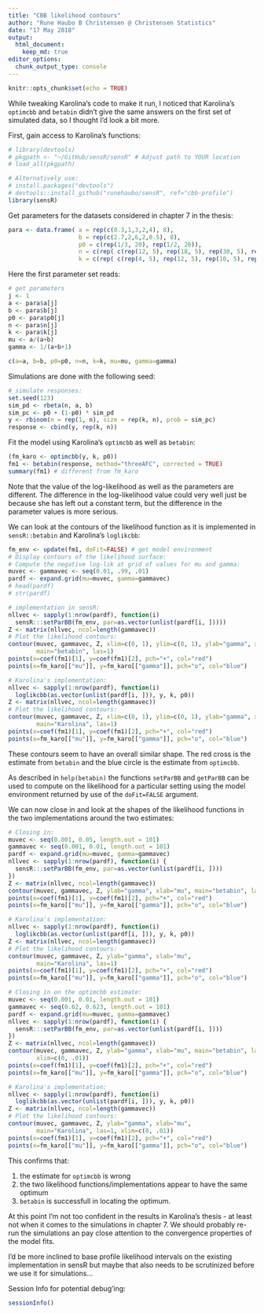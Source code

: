 ```yaml
---
title: "CBB likelihood contours"
author: "Rune Haubo B Christensen @ Christensen Statistics"
date: "17 May 2018"
output: 
  html_document:
    keep_md: true
editor_options: 
  chunk_output_type: console
---
```


```r
knitr::opts_chunk$set(echo = TRUE)
```

While tweaking Karolina's code to make it run, I noticed that Karolina's `optimcbb` and `betabin` didn't give the same answers on the first set of simulated data, so I thought I'd look a bit more.

First, gain access to Karolina's functions:
```r
# library(devtools)
# pkgpath <- "~/GitHub/sensR/sensR" # Adjust path to YOUR location
# load_all(pkgpath)

# Alternatively use:
# install.packages("devtools")
# devtools::install_github("runehaubo/sensR", ref="cbb-profile")
library(sensR)
```

Get parameters for the datasets considered in chapter 7 in the thesis:
```r
para <- data.frame( a = rep(c(0.3,1,3,2,4), 8),
                    b = rep(c(2.7,2,6,2,0.5), 8),
                    p0 = c(rep(1/3, 20), rep(1/2, 20)),
                    n = c(rep( c(rep(12, 5), rep(18, 5), rep(30, 5), rep(100, 5)), 2)),
                    k = c(rep( c(rep(4, 5), rep(12, 5), rep(10, 5), rep(3, 5)), 2)) )
```

Here the first parameter set reads:
```r
# get parameters
j <- 1
a <- para$a[j]
b <- para$b[j]
p0 <- para$p0[j]
n <- para$n[j]
k <- para$k[j]
mu <- a/(a+b)
gamma <- 1/(a+b+1)

c(a=a, b=b, p0=p0, n=n, k=k, mu=mu, gamma=gamma)
```

Simulations are done with the following seed:
```r
# simulate responses:
set.seed(123)
sim_pd <- rbeta(n, a, b)
sim_pc <- p0 + (1-p0) * sim_pd
y <- rbinom(n = rep(1, n), size = rep(k, n), prob = sim_pc)
response <- cbind(y, rep(k, n))
```

Fit the model using Karolina's `optimcbb` as well as `betabin`: 
```r
(fm_karo <- optimcbb(y, k, p0))
fm1 <- betabin(response, method="threeAFC", corrected = TRUE)
summary(fm1) # different from fm_karo
```

Note that the value of the log-likelihood as well as the parameters are different. The difference in the log-likelihood value could very well just be because she has left out a constant term, but the difference in the parameter values is more serious.

We can look at the contours of the likelihood function as it is implemented in `sensR::betabin` and Karolina's `loglikcbb`:
```r
fm_env <- update(fm1, doFit=FALSE) # get model environment
# Display contours of the likelihood surface:
# Compute the negative log-lik at grid of values for mu and gamma:
muvec <- gammavec <- seq(0.01, .99, .01)
pardf <- expand.grid(mu=muvec, gamma=gammavec)
# head(pardf)
# str(pardf)

# implementation in sensR:
nllvec <- sapply(1:nrow(pardf), function(i) 
  sensR:::setParBB(fm_env, par=as.vector(unlist(pardf[i, ]))))
Z <- matrix(nllvec, ncol=length(gammavec))
# Plot the likelihood contours:
contour(muvec, gammavec, Z, xlim=c(0, 1), ylim=c(0, 1), ylab="gamma", xlab="mu", 
        main="betabin", las=1)
points(x=coef(fm1)[1], y=coef(fm1)[2], pch="+", col="red")
points(x=fm_karo[["mu"]], y=fm_karo[["gamma"]], pch="o", col="blue")

# Karolina's implementation:
nllvec <- sapply(1:nrow(pardf), function(i) 
  loglikcbb(as.vector(unlist(pardf[i, ])), y, k, p0))
Z <- matrix(nllvec, ncol=length(gammavec))
# Plot the likelihood contours:
contour(muvec, gammavec, Z, xlim=c(0, 1), ylim=c(0, 1), ylab="gamma", xlab="mu", 
        main="Karolina", las=1)
points(x=coef(fm1)[1], y=coef(fm1)[2], pch="+", col="red")
points(x=fm_karo[["mu"]], y=fm_karo[["gamma"]], pch="o", col="blue")
```

These contours seem to have an overall similar shape. The red cross is the estimate from `betabin` and the blue circle is the estimate from `optimcbb`.

As described in `help(betabin)` the functions `setParBB` and `getParBB` can be used to compute on the likelihood for a particular setting using the model environment returned by use of the `doFit=FALSE` argument.

We can now close in and look at the shapes of the likelihood functions in the two implementations around the two estimates:
```r
# Closing in: 
muvec <- seq(0.001, 0.05, length.out = 101)
gammavec <- seq(0.001, 0.01, length.out = 101)
pardf <- expand.grid(mu=muvec, gamma=gammavec)
nllvec <- sapply(1:nrow(pardf), function(i) {
  sensR:::setParBB(fm_env, par=as.vector(unlist(pardf[i, ])))
})
Z <- matrix(nllvec, ncol=length(gammavec))
contour(muvec, gammavec, Z, ylab="gamma", xlab="mu", main="betabin", las=1)
points(x=coef(fm1)[1], y=coef(fm1)[2], pch="+", col="red")
points(x=fm_karo[["mu"]], y=fm_karo[["gamma"]], pch="o", col="blue")

# Karolina's implementation:
nllvec <- sapply(1:nrow(pardf), function(i) 
  loglikcbb(as.vector(unlist(pardf[i, ])), y, k, p0))
Z <- matrix(nllvec, ncol=length(gammavec))
# Plot the likelihood contours:
contour(muvec, gammavec, Z, ylab="gamma", xlab="mu", 
        main="Karolina", las=1)
points(x=coef(fm1)[1], y=coef(fm1)[2], pch="+", col="red")
points(x=fm_karo[["mu"]], y=fm_karo[["gamma"]], pch="o", col="blue")

# Closing in on the optimcbb estimate:
muvec <- seq(0.001, 0.01, length.out = 101)
gammavec <- seq(0.62, 0.623, length.out = 101)
pardf <- expand.grid(mu=muvec, gamma=gammavec)
nllvec <- sapply(1:nrow(pardf), function(i) {
  sensR:::setParBB(fm_env, par=as.vector(unlist(pardf[i, ])))
})
Z <- matrix(nllvec, ncol=length(gammavec))
contour(muvec, gammavec, Z, ylab="gamma", xlab="mu", main="betabin", las=1,
        xlim=c(0, .01))
points(x=coef(fm1)[1], y=coef(fm1)[2], pch="+", col="red")
points(x=fm_karo[["mu"]], y=fm_karo[["gamma"]], pch="o", col="blue")

# Karolina's implementation:
nllvec <- sapply(1:nrow(pardf), function(i) 
  loglikcbb(as.vector(unlist(pardf[i, ])), y, k, p0))
Z <- matrix(nllvec, ncol=length(gammavec))
# Plot the likelihood contours:
contour(muvec, gammavec, Z, ylab="gamma", xlab="mu", 
        main="Karolina", las=1, xlim=c(0, .01))
points(x=coef(fm1)[1], y=coef(fm1)[2], pch="+", col="red")
points(x=fm_karo[["mu"]], y=fm_karo[["gamma"]], pch="o", col="blue")
```

This confirms that:

1. the estimate for `optimcbb` is wrong
1. the two likelihood functions/implementations appear to have the same optimum
1. `betabin` is successfull in locating the optimum. 

At this point I'm not too confident in the results in Karolina's thesis - at least not when it comes to the simulations in chapter 7. We should probably re-run the simulations an pay close attention to the convergence properties of the model fits.

I'd be more inclined to base profile likelihood intervals on the existing implementation in sensR but maybe that also needs to be scrutinized before we use it for simulations...

<!-- A similar exercise could be performed using `optimcbb` to confirm if it is the optimization that is faulty or if there are genuine differences in the implementation of the likelihood function for the chance-corrected beta-binomial model. -->

Session Info for potential debug'ing:
```r
sessionInfo()
```

